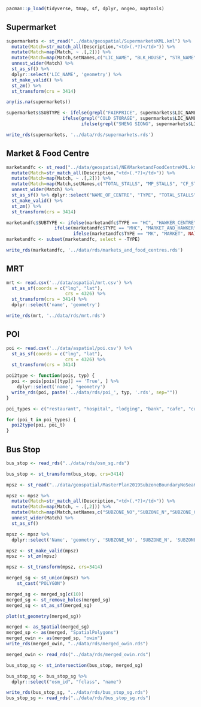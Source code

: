 ```r
pacman::p_load(tidyverse, tmap, sf, dplyr, nngeo, maptools)
```

## Supermarket

```r
supermarkets <- st_read("../data/geospatial/SupermarketsKML.kml") %>% 
  mutate(Match=str_match_all(Description,"<td>(.*?)</td>")) %>% 
  mutate(Match=map(Match, ~ .[,2])) %>% 
  mutate(Match=map(Match,setNames,c("LIC_NAME", "BLK_HOUSE", "STR_NAME", "UNIT_NO", "POSTCODE", "LIC_NO", "INC_CRC", "FMEL_UPD_D"))) %>% 
  unnest_wider(Match) %>%
  st_as_sf() %>% 
  dplyr::select('LIC_NAME', 'geometry') %>% 
  st_make_valid() %>%
  st_zm() %>%
  st_transform(crs = 3414)
```

```r
any(is.na(supermarkets))
```

```r
supermarkets$SUBTYPE <- ifelse(grepl("FAIRPRICE", supermarkets$LIC_NAME, ignore.case = TRUE), "FAIRPRICE",
                     ifelse(grepl("COLD STORAGE", supermarkets$LIC_NAME, ignore.case = TRUE), "COLD STORAGE",
                            ifelse(grepl("SHENG SIONG", supermarkets$LIC_NAME, ignore.case = TRUE), "SHENG SIONG", "OTHER")))
```

```r
write_rds(supermarkets, '../data/rds/supermarkets.rds')
```

## Market & Food Centre

```r
marketandfc <- st_read("../data/geospatial/NEAMarketandFoodCentreKML.kml") %>% 
  mutate(Match=str_match_all(Description,"<td>(.*?)</td>")) %>% 
  mutate(Match=map(Match, ~ .[,2])) %>% 
  mutate(Match=map(Match,setNames,c("TOTAL_STALLS", "MP_STALLS", "CF_STALLS", "POSTAL_CODE", "OWNER", "TYPE", "LOCATION_CENTRE", "NAME_OF_CENTRE", "INC_CRC", "FMEL_UP_D"))) %>% 
  unnest_wider(Match) %>%
  st_as_sf() %>% dplyr::select("NAME_OF_CENTRE", "TYPE", "TOTAL_STALLS", "geometry") %>% 
  st_make_valid() %>%
  st_zm() %>%
  st_transform(crs = 3414)
```

```r
marketandfc$SUBTYPE <- ifelse(marketandfc$TYPE == "HC", "HAWKER_CENTRE",
                  ifelse(marketandfc$TYPE == "MHC", "MARKET_AND_HAWKER",
                         ifelse(marketandfc$TYPE == "MK", "MARKET", NA)))
marketandfc <- subset(marketandfc, select = -TYPE)

write_rds(marketandfc, '../data/rds/markets_and_food_centres.rds')
```

## MRT

```r
mrt <- read.csv('../data/aspatial/mrt.csv') %>%
  st_as_sf(coords = c("lng", "lat"),
                      crs = 4326) %>%
  st_transform(crs = 3414) %>%
  dplyr::select('name', 'geometry')

write_rds(mrt, '../data/rds/mrt.rds')
```

## POI

```r
poi <- read.csv('../data/aspatial/poi.csv') %>%
  st_as_sf(coords = c("lng", "lat"),
                      crs = 4326) %>%
  st_transform(crs = 3414)
```

```r
poi2type <- function(pois, typ) {
  poi <- pois[pois[[typ]] == 'True', ] %>%
    dplyr::select('name', 'geometry')
  write_rds(poi, paste('../data/rds/poi_', typ, '.rds', sep=""))
}
```

```r
poi_types <- c("restaurant", "hospital", "lodging", "bank", "cafe", "convenience_store", "clothing_store", "atm", "school", "beauty_salon", "place_of_worship", "tourist_attraction", "doctor", "dentist", "gym", "night_club", "police", "library")

for (poi_t in poi_types) {
  poi2type(poi, poi_t)
}
```

## Bus Stop

```r
bus_stop <- read_rds("../data/rds/osm_sg.rds")
```

```r
bus_stop <- st_transform(bus_stop, crs=3414)
```

```r
mpsz <- st_read("../data/geospatial/MasterPlan2019SubzoneBoundaryNoSeaKML.kml")
```

```r
mpsz <- mpsz %>%
  mutate(Match=str_match_all(Description,"<td>(.*?)</td>")) %>%
  mutate(Match=map(Match, ~ .[,2])) %>%
  mutate(Match=map(Match,setNames,c("SUBZONE_NO","SUBZONE_N","SUBZONE_C","CA_IND", "PLN_AREA_N", "PLN_AREA_C", "REGION_N", "REGION_C", "INC_CRC", "FMEL_UPD_D"))) %>%
  unnest_wider(Match) %>%
  st_as_sf()

mpsz <- mpsz %>%
  dplyr::select('Name', 'geometry', 'SUBZONE_NO', 'SUBZONE_N', 'SUBZONE_C', 'PLN_AREA_N', 'PLN_AREA_C', 'REGION_N', 'REGION_C')

mpsz <- st_make_valid(mpsz)
mpsz <- st_zm(mpsz)
```

```r
mpsz <- st_transform(mpsz, crs=3414)
```

```r
merged_sg <- st_union(mpsz) %>%
    st_cast("POLYGON")

merged_sg <- merged_sg[c(10)]
merged_sg <- st_remove_holes(merged_sg)
merged_sg <- st_as_sf(merged_sg)

plot(st_geometry(merged_sg))
```

```r
merged <- as_Spatial(merged_sg)
merged_sp <- as(merged, "SpatialPolygons")
merged_owin <- as(merged_sp, "owin")
write_rds(merged_owin, "../data/rds/merged_owin.rds")
```

```r
merged_owin <- read_rds("../data/rds/merged_owin.rds")
```

```r
bus_stop_sg <- st_intersection(bus_stop, merged_sg)
```

```r
bus_stop_sg <- bus_stop_sg %>%
  dplyr::select("osm_id", "fclass", "name")
```

```r
write_rds(bus_stop_sg, "../data/rds/bus_stop_sg.rds")
bus_stop_sg <- read_rds("../data/rds/bus_stop_sg.rds")
```

